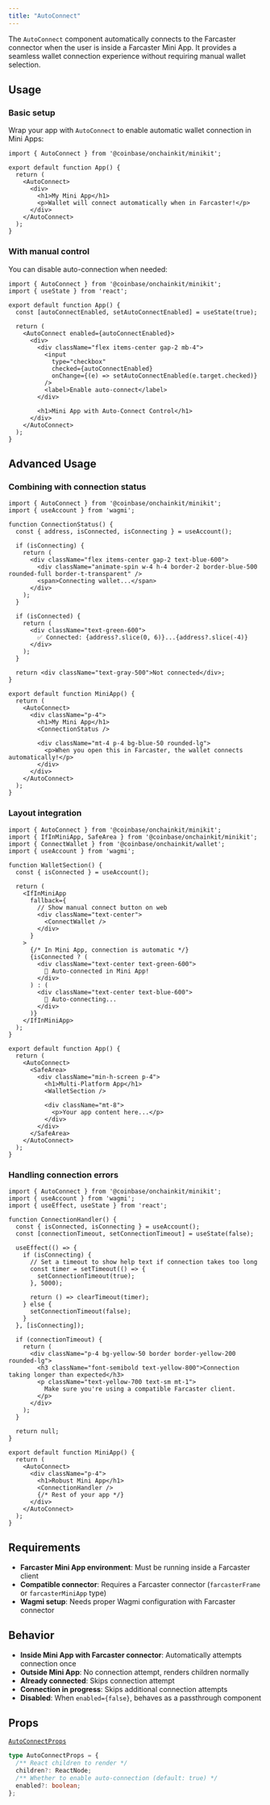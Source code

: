 ```yaml
---
title: "AutoConnect"
---
```


The `AutoConnect` component automatically connects to the Farcaster connector when the user is inside a Farcaster Mini App. It provides a seamless wallet connection experience without requiring manual wallet selection.

## Usage

### Basic setup

Wrap your app with `AutoConnect` to enable automatic wallet connection in Mini Apps:

```tsx
import { AutoConnect } from '@coinbase/onchainkit/minikit';

export default function App() {
  return (
    <AutoConnect>
      <div>
        <h1>My Mini App</h1>
        <p>Wallet will connect automatically when in Farcaster!</p>
      </div>
    </AutoConnect>
  );
}
```

### With manual control

You can disable auto-connection when needed:

```tsx
import { AutoConnect } from '@coinbase/onchainkit/minikit';
import { useState } from 'react';

export default function App() {
  const [autoConnectEnabled, setAutoConnectEnabled] = useState(true);

  return (
    <AutoConnect enabled={autoConnectEnabled}>
      <div>
        <div className="flex items-center gap-2 mb-4">
          <input
            type="checkbox"
            checked={autoConnectEnabled}
            onChange={(e) => setAutoConnectEnabled(e.target.checked)}
          />
          <label>Enable auto-connect</label>
        </div>
        
        <h1>Mini App with Auto-Connect Control</h1>
      </div>
    </AutoConnect>
  );
}
```

## Advanced Usage

### Combining with connection status

```tsx
import { AutoConnect } from '@coinbase/onchainkit/minikit';
import { useAccount } from 'wagmi';

function ConnectionStatus() {
  const { address, isConnected, isConnecting } = useAccount();

  if (isConnecting) {
    return (
      <div className="flex items-center gap-2 text-blue-600">
        <div className="animate-spin w-4 h-4 border-2 border-blue-500 rounded-full border-t-transparent" />
        <span>Connecting wallet...</span>
      </div>
    );
  }

  if (isConnected) {
    return (
      <div className="text-green-600">
        ✅ Connected: {address?.slice(0, 6)}...{address?.slice(-4)}
      </div>
    );
  }

  return <div className="text-gray-500">Not connected</div>;
}

export default function MiniApp() {
  return (
    <AutoConnect>
      <div className="p-4">
        <h1>My Mini App</h1>
        <ConnectionStatus />
        
        <div className="mt-4 p-4 bg-blue-50 rounded-lg">
          <p>When you open this in Farcaster, the wallet connects automatically!</p>
        </div>
      </div>
    </AutoConnect>
  );
}
```

### Layout integration

```tsx
import { AutoConnect } from '@coinbase/onchainkit/minikit';
import { IfInMiniApp, SafeArea } from '@coinbase/onchainkit/minikit';
import { ConnectWallet } from '@coinbase/onchainkit/wallet';
import { useAccount } from 'wagmi';

function WalletSection() {
  const { isConnected } = useAccount();

  return (
    <IfInMiniApp
      fallback={
        // Show manual connect button on web
        <div className="text-center">
          <ConnectWallet />
        </div>
      }
    >
      {/* In Mini App, connection is automatic */}
      {isConnected ? (
        <div className="text-center text-green-600">
          🎉 Auto-connected in Mini App!
        </div>
      ) : (
        <div className="text-center text-blue-600">
          🔄 Auto-connecting...
        </div>
      )}
    </IfInMiniApp>
  );
}

export default function App() {
  return (
    <AutoConnect>
      <SafeArea>
        <div className="min-h-screen p-4">
          <h1>Multi-Platform App</h1>
          <WalletSection />
          
          <div className="mt-8">
            <p>Your app content here...</p>
          </div>
        </div>
      </SafeArea>
    </AutoConnect>
  );
}
```

### Handling connection errors

```tsx
import { AutoConnect } from '@coinbase/onchainkit/minikit';
import { useAccount } from 'wagmi';
import { useEffect, useState } from 'react';

function ConnectionHandler() {
  const { isConnected, isConnecting } = useAccount();
  const [connectionTimeout, setConnectionTimeout] = useState(false);

  useEffect(() => {
    if (isConnecting) {
      // Set a timeout to show help text if connection takes too long
      const timer = setTimeout(() => {
        setConnectionTimeout(true);
      }, 5000);

      return () => clearTimeout(timer);
    } else {
      setConnectionTimeout(false);
    }
  }, [isConnecting]);

  if (connectionTimeout) {
    return (
      <div className="p-4 bg-yellow-50 border border-yellow-200 rounded-lg">
        <h3 className="font-semibold text-yellow-800">Connection taking longer than expected</h3>
        <p className="text-yellow-700 text-sm mt-1">
          Make sure you're using a compatible Farcaster client.
        </p>
      </div>
    );
  }

  return null;
}

export default function MiniApp() {
  return (
    <AutoConnect>
      <div className="p-4">
        <h1>Robust Mini App</h1>
        <ConnectionHandler />
        {/* Rest of your app */}
      </div>
    </AutoConnect>
  );
}
```

## Requirements

- **Farcaster Mini App environment**: Must be running inside a Farcaster client
- **Compatible connector**: Requires a Farcaster connector (`farcasterFrame` or `farcasterMiniApp` type)
- **Wagmi setup**: Needs proper Wagmi configuration with Farcaster connector

## Behavior

- **Inside Mini App with Farcaster connector**: Automatically attempts connection once
- **Outside Mini App**: No connection attempt, renders children normally
- **Already connected**: Skips connection attempt
- **Connection in progress**: Skips additional connection attempts
- **Disabled**: When `enabled={false}`, behaves as a passthrough component

## Props

[`AutoConnectProps`](#autoconnectprops)

```ts
type AutoConnectProps = {
  /** React children to render */
  children?: ReactNode;
  /** Whether to enable auto-connection (default: true) */
  enabled?: boolean;
};
```